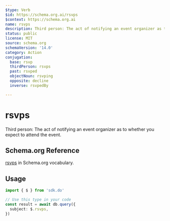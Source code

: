 ```yaml
---
$type: Verb
$id: https://schema.org.ai/rsvps
$context: https://schema.org.ai
name: rsvps
description: Third person: The act of notifying an event organizer as to whether you expect to attend the event.
status: public
license: MIT
source: schema.org
schemaVersion: '14.0'
category: Action
conjugation:
  base: rsvp
  thirdPerson: rsvps
  past: rsvped
  objectNoun: rsvping
  opposite: decline
  inverse: rsvpedBy

---
```


# rsvps

Third person: The act of notifying an event organizer as to whether you expect to attend the event.

## Schema.org Reference

[rsvps](https://schema.org/RsvpAction) in Schema.org vocabulary.

## Usage

```typescript
import { $ } from 'sdk.do'

// Use this type in your code
const result = await db.query({
  subject: $.rsvps,
})
```
